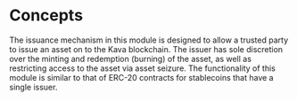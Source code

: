



# Concepts

The issuance mechanism in this module is designed to allow a trusted party to issue an asset on to the Kava blockchain. The issuer has sole discretion over the minting and redemption (burning) of the asset, as well as restricting access to the asset via asset seizure. The functionality of this module is similar to that of ERC-20 contracts for stablecoins that have a single issuer.

